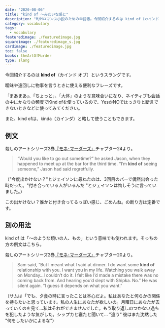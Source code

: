 ```yaml
---
date: "2020-08-06"
title: "kind of 〜みたいな感じ"
description: "M/Mロマンス小説のための単語帳。今回紹介するのは kind of（カインド オブ）「〜みたいな感じ」という意味のスラングです。"
category: vocabulary
tags:
  - vocabulary
featuredimage: ./featuredimage.jpg
squareimage: ./featuredimage_s.jpg
cardimage: ./featuredimage.jpg
toc: false
books: theArtOfMurder
type: slang
---
```



今回紹介するのは __kind of__（カインド オブ）というスラングです。  

曖昧や遠回しに物事を言うときに使える便利なフレーズです。

「まあまあ」、「ちょっと」、「大体」のような意味合いになり、ネイティブも会話の中にかなりの頻度でKind ofを使っているので、YesかNOではっきりと断言できないときなどに使ってみてください。

また、kind ofは、kinda（カインダ）と略して使うこともできます。

## 例文

殺しのアートシリーズ2巻[『モネ･マーダーズ』](/mm-romance/the-monet-murders/)チャプター24より。

<Blockquote srcName="The Mermaid Murders (The Art of Murder #1)" srcURL="https://amzn.to/3jCzevF" book>
“Would you like to go out sometime?” he asked Jason, when they happened to meet up at the bar for the third time. “I’m <strong>kind of</strong> seeing someone,” Jason had said regretfully.
</Blockquote>

<p className="translation">（"今度出かけない？"とジェイソンに尋ねたのは、3回目のバーで偶然出会った時だった。"付き合っている人がいるんだ "とジェイソンは悔しそうに言っていました。）</p>

この出かけない？誰かと付き合ってるっぽい感じ、ごめんね。の断り方は定番です。

## 別の用法

kind of は「～のような類いの人、もの」という意味でも使われます。そっちの方の例文はこちら。

殺しのアートシリーズ2巻[『モネ･マーダーズ』](/mm-romance/the-monet-murders/)チャプター20より。

<Blockquote srcName="The Mermaid Murders (The Art of Murder #1)" srcURL="https://amzn.to/3jCzevF" book>
Sam said, “But I meant what I said at dinner. I do want some <strong>kind of</strong> relationship with you. I want you in my life. Watching you walk away on Monday…I couldn’t do it. I felt like I’d made a mistake there was no coming back from. And hearing you’d slept with Shipka. No.” He was silent again. “I guess it depends on what you want.”
</Blockquote>

<p className="translation">（サムは「でも、夕食の時に言ったことは本心だよ。私はあなたと何らかの関係を持ちたいと思っています。私の人生にあなたが欲しいの。月曜日にあなたが去っていくのを見て...私はそれができませんでした。もう取り返しのつかない過ちを犯したような気がした。シップカと寝たと聞いて... "違う" 彼はまた沈黙した "何をしたいかによるな"）</p>

<VocabularyFooter book="monetMurders" />

